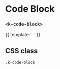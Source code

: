 
<Meta
  title="UI | Typography / Code Block"
  component={CodeBlock}
  decorators={[Padding]}
/>

# Code Block
### `<k-code-block>`

<Preview>
  <Story name="Regular">
    {{
      template: `
        <k-code-block code="// this is some nice code" />
      `
    }}
  </Story>
</Preview>

<Props of={CodeBlock} />

## CSS class

`.k-code-block`
